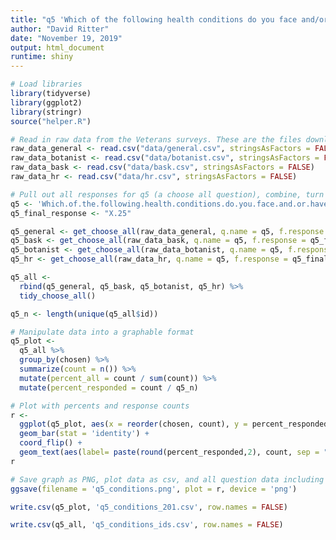 ```yaml
---
title: "q5 'Which of the following health conditions do you face and/or have been diagnosed with? (Please select all that apply)' (Veterans)"
author: "David Ritter"
date: "November 19, 2019"
output: html_document
runtime: shiny
---
```


```r
# Load libraries
library(tidyverse)
library(ggplot2)
library(stringr)
source("helper.R")
```

```r
# Read in raw data from the Veterans surveys. These are the files downloaded from survey monkey saved as a .csv
raw_data_general <- read.csv("data/general.csv", stringsAsFactors = FALSE)
raw_data_botanist <- read.csv("data/botanist.csv", stringsAsFactors = FALSE)
raw_data_bask <- read.csv("data/bask.csv", stringsAsFactors = FALSE)
raw_data_hr <- read.csv("data/hr.csv", stringsAsFactors = FALSE)
```

```r
# Pull out all responses for q5 (a choose all question), combine, turn into a tidy data format for further processing then determine 'question n'
q5 <- 'Which.of.the.following.health.conditions.do.you.face.and.or.have.been.diagnosed.with...Please.select.all.that.apply.'
q5_final_response <- "X.25"

q5_general <- get_choose_all(raw_data_general, q.name = q5, f.response = q5_final_response)
q5_bask <- get_choose_all(raw_data_bask, q.name = q5, f.response = q5_final_response)
q5_botanist <- get_choose_all(raw_data_botanist, q.name = q5, f.response = q5_final_response)
q5_hr <- get_choose_all(raw_data_hr, q.name = q5, f.response = q5_final_response)

q5_all <- 
  rbind(q5_general, q5_bask, q5_botanist, q5_hr) %>%
  tidy_choose_all()

q5_n <- length(unique(q5_all$id))
```

```r
# Manipulate data into a graphable format
q5_plot <-
  q5_all %>%
  group_by(chosen) %>%
  summarize(count = n()) %>%
  mutate(percent_all = count / sum(count)) %>%
  mutate(percent_responded = count / q5_n)
```

```r
# Plot with percents and response counts
r <- 
  ggplot(q5_plot, aes(x = reorder(chosen, count), y = percent_responded)) +
  geom_bar(stat = 'identity') +
  coord_flip() +
  geom_text(aes(label= paste(round(percent_responded,2), count, sep = "***")))
r
```

```r
# Save graph as PNG, plot data as csv, and all question data including response IDs as csv (save question n and N at end of plot file as "_x.x")
ggsave(filename = 'q5_conditions.png', plot = r, device = 'png')

write.csv(q5_plot, 'q5_conditions_201.csv', row.names = FALSE)

write.csv(q5_all, 'q5_conditions_ids.csv', row.names = FALSE)
```

